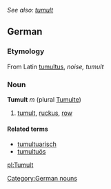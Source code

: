 ''See also: [[tumult]]''
==German==
===Etymology===
From Latin [[tumultus]], ''noise, tumult''

===Noun===
'''Tumult''' ''m'' (plural [[Tumulte]])
#[[tumult]], [[ruckus]], [[row]]

====Related terms====
* [[tumultuarisch]]
* [[tumultuös]]

[[Category:German nouns]]

[[pl:Tumult]]